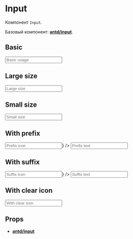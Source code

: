 
<Meta title="Components/Input/Input" component={Input} />

# Input

Компонент `Input`.

Базовый компонент: [**antd/input**](https://ant.design/components/input/).

## Basic

<Preview>
  <Story name="Basic">
    <Input placeholder="Basic usage" />
  </Story>
</Preview>

## Large size

<Preview>
  <Story name="Large">
    <Input placeholder="Large size" size="large" />
  </Story>
</Preview>

## Small size

<Preview>
  <Story name="Small">
    <Input placeholder="Small size" size="small" />
  </Story>
</Preview>

## With prefix

<Preview>
  <Story name="With prefix">
    <Input placeholder="Prefix icon" prefix={<UserOutlined />} />
  </Story>
</Preview>

<Preview>
  <Input placeholder="Prefix text" prefix="Text" />
</Preview>

## With suffix

<Preview>
  <Story name="With suffix">
    <Input placeholder="Suffix icon" suffix={<UserOutlined />} />
  </Story>
</Preview>

<Preview>
  <Input placeholder="Suffix text" suffix="Text" />
</Preview>

## With clear icon

<Preview>
  <Story name="With clear icon">
    <Input placeholder="With clear icon" allowClear />
  </Story>
</Preview>

## Props

- [**antd/input**](https://ant.design/components/input/#API)

<Props of={Input} />
